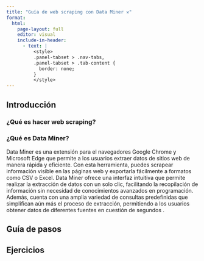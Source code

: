 ```yaml
---
title: "Guía de web scraping con Data Miner ⚒️"
format: 
  html:
    page-layout: full
    editor: visual
    include-in-header:
      - text: |
          <style>
          .panel-tabset > .nav-tabs,
          .panel-tabset > .tab-content {
            border: none;
          }
          </style>
---
```


::: {.panel-tabset .nav-pills}

## Introducción

### ¿Qué es hacer web scraping?

### ¿Qué es Data Miner?

Data Miner es una extensión para el navegadores Google Chrome y Microsoft Edge que permite a los usuarios extraer datos de sitios web de manera rápida y eficiente. Con esta herramienta, puedes scrapear información visible en las páginas web y exportarla fácilmente a formatos como CSV o Excel. Data Miner ofrece una interfaz intuitiva que permite realizar la extracción de datos con un solo clic, facilitando la recopilación de información sin necesidad de conocimientos avanzados en programación. Además, cuenta con una amplia variedad de consultas predefinidas que simplifican aún más el proceso de extracción, permitiendo a los usuarios obtener datos de diferentes fuentes en cuestión de segundos
.

## Guía de pasos


## Ejercicios

:::